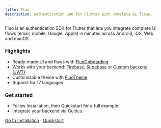 ```yaml
---
title: Fluo
description: Authentication SDK for Flutter with complete UI flows.
---
```


Fluo is an authentication SDK for Flutter that lets you integrate complete UI flows (email, mobile, Google, Apple) in minutes across Android, iOS, Web, and macOS.

### Highlights

- Ready-made UI and flows with [FluoOnboarding](/quickstart)
- Works with your backend: [Firebase](/firebase), [Supabase](/supabase) or [Custom backend (JWT)](/custom-backend)
- Customizable theme with [FluoTheme](/theming)
- Support for 17 languages

### Get started

- Follow Installation, then Quickstart for a full example.
- Integrate your backend via Guides.

[Go to Installation](/installation) · [Quickstart](/quickstart)
